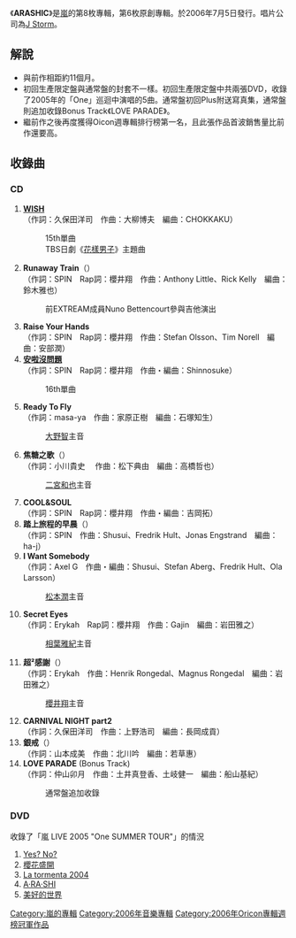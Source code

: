 {{unreferenced|time=2009-05-18T13:10:44+00:00}}
{{Infobox Album
| Name = ARASHIC
| Type = [[專輯|專輯]]
| Longtype = 
| Artist = [[嵐|嵐]]
| Cover = 
| Released = 2006年7月5日
| Recorded = 
| Genre = J-POP
| Length = 58分19秒 (初回限定盤)<br />63分04秒 (通常盤)
| Label = [[J_Storm|J Storm]]
| Chart position        = *週最高排名第1名（Oricon）
*2006年度年排名第80名（[[Oricon|Oricon]]）|
| Producer = 
| Reviews = 
| Last album            = [[One_(嵐)|One]] <br />2005年
| This album            = '''ARASHIC''' <br />2006年
| Next album            = [[Time_(嵐)|Time]]<br />2007年
}}
《'''ARASHIC'''》是[[嵐|嵐]]的第8枚專輯，第6枚原創專輯。於2006年7月5日發行。唱片公司為[[J_Storm|J Storm]]。

== 解說 ==
*與前作相距約11個月。
*初回生產限定盤與通常盤的封套不一樣。初回生產限定盤中共兩張DVD，收錄了2005年的「One」巡迴中演唱的5曲。通常盤初回Plus附送寫真集，通常盤則追加收錄Bonus Track《LOVE PARADE》。
*繼前作之後再度獲得Oicon週專輯排行榜第一名，且此張作品首波銷售量比前作還要高。

== 收錄曲 ==
=== CD ===
#'''[[WISH_(嵐)|WISH]]'''<br />（作詞：久保田洋司　作曲：大柳博夫　編曲：CHOKKAKU）
#:15th單曲
#:TBS日劇《[[流星花園_(日本電視劇)#流星花園|花樣男子]]》主題曲
#'''Runaway Train'''（{{lang|ja|ランナウェイ・トレイン}}）<br />（作詞：SPIN　Rap詞：櫻井翔　作曲：Anthony Little、Rick Kelly　編曲：鈴木雅也）
#:前EXTREAM成員Nuno Bettencourt參與吉他演出
#'''Raise Your Hands'''<br />（作詞：SPIN　Rap詞：櫻井翔　作曲：Stefan Olsson、Tim Norell　編曲：安部潤）
#'''[[安啦沒問題|安啦沒問題]]'''<br />（作詞：SPIN　Rap詞：櫻井翔　作曲・編曲：Shinnosuke）
#:16th單曲
#'''Ready To Fly'''<br />（作詞：masa-ya　作曲：家原正樹　編曲：石塚知生）
#:[[大野智|大野智]]主音
#'''焦糖之歌'''（{{lang|ja|キャラメル・ソング}}）<br />（作詞：小川貴史 　作曲：松下典由　編曲：高橋哲也）
#:[[二宮和也|二宮和也]]主音
#'''COOL&SOUL'''<br />（作詞：SPIN　Rap詞：櫻井翔　作曲・編曲：吉岡拓）
#'''踏上旅程的早晨'''（{{lang|ja|旅立ちの朝}}）<br />（作詞：SPIN　作曲：Shusui、Fredrik Hult、Jonas Engstrand　編曲：ha-j）
#'''I Want Somebody'''<br />（作詞：Axel G　作曲・編曲：Shusui、Stefan Aberg、Fredrik Hult、Ola Larsson）
#:[[松本潤|松本潤]]主音
#'''Secret Eyes'''<br />（作詞：Erykah　Rap詞：櫻井翔　作曲：Gajin　編曲：岩田雅之）
#:[[相葉雅紀|相葉雅紀]]主音
#'''超²感謝'''（{{lang|ja|超²ありがとう}}）<br />（作詞：Erykah　作曲：Henrik Rongedal、Magnus Rongedal　編曲：岩田雅之）
#:[[櫻井翔|櫻井翔]]主音
#'''CARNIVAL NIGHT part2'''<br />（作詞：久保田洋司　作曲：上野浩司　編曲：長岡成貢）
#'''銀戒'''（{{lang|ja|シルバーリング}}）<br />（作詞：山本成美　作曲：北川吟　編曲：若草惠）
#'''LOVE PARADE''' (Bonus Track)<br />（作詞：仲山卯月　作曲：土井真登香、土岐健一　編曲：船山基紀）
#:通常盤追加收錄

=== DVD ===
收錄了「嵐 LIVE 2005 "One SUMMER TOUR"」的情況
#[[One_(嵐)|Yes? No?]]
#[[櫻花盛開_(嵐)|櫻花盛開]]
#[[One_(嵐)|La tormenta 2004]]
#[[A·RA·SHI|A·RA·SHI]]
#[[One_(嵐)|美好的世界]]

{{嵐}}
{{Oricon专辑周榜冠军 (2006年)|2006年7月17日}}

[[Category:嵐的專輯|Category:嵐的專輯]]
[[Category:2006年音樂專輯|Category:2006年音樂專輯]]
[[Category:2006年Oricon專輯週榜冠軍作品|Category:2006年Oricon專輯週榜冠軍作品]]